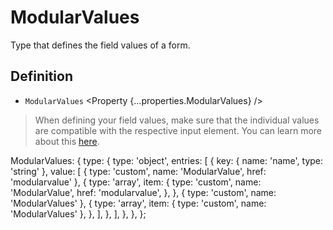 
<Title>ModularValues | Modular Forms</Title>
<Meta
  name="description"
  content="Type that defines the field values of a form."
/>

# ModularValues

Type that defines the field values of a form.

## Definition

- `ModularValues` <Property {...properties.ModularValues} />

> When defining your field values, make sure that the individual values are compatible with the respective input element. You can learn more about this [here](/guides/special-inputs).

  ModularValues: {
    type: {
      type: 'object',
      entries: [
        {
          key: { name: 'name', type: 'string' },
          value: [
            { type: 'custom', name: 'ModularValue', href: 'modularvalue' },
            {
              type: 'array',
              item: {
                type: 'custom',
                name: 'ModularValue',
                href: 'modularvalue',
              },
            },
            { type: 'custom', name: 'ModularValues' },
            {
              type: 'array',
              item: { type: 'custom', name: 'ModularValues' },
            },
          ],
        },
      ],
    },
  },
};
